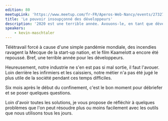 ```yaml
---
edition: 80
meetupLink: 'https://www.meetup.com/fr-FR/Aperos-Web-Nancy/events/273275295/'
title: 'Le pouvoir insoupçonné des développeurs'
description: '2020 est une terrible année. Avouons-le, en tant que développeurs, nous ne sommes pas les premiers touchés.'
speakers:
    - kevin-maschtaler
---
```


Télétravail forcé à cause d'une simple pandémie mondiale, des incendies ravagent la Mecque de la start-up nation, et le film Kaamelott a encore été repoussé. Bref, une terrible année pour les développeurs.

Heureusement, notre industrie ne s'en est pas si mal sortie, il faut l'avouer.
Loin derrière les infirmiers et les caissiers, notre métier n'a pas été jugé le plus utile de la société pendant ces temps difficiles.

Six mois après le début du confinement, c'est le bon moment pour débriefer et se poser quelques questions.

Loin d'avoir toutes les solutions, je vous propose de réfléchir à quelques problèmes que l'on peut résoudre plus ou moins facilement avec les outils que nous utilisons tous les jours.

<Youtube videoId="pj4QIm2gE0k" title="Le pouvoir insoupçonné des développeurs" />
